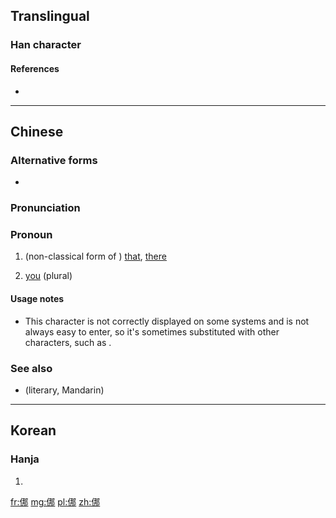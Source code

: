 ==Translingual==

===Han character===
{{Han char|rn=9|rad=人|as=07|sn=9|four=|canj=人尸手中 (OSQL)|ids=⿰[[亻]][[那]]}}

====References====
* {{Han ref|kx=0103.290|hdz=10154.070|uh=345A|ud=13402}}

----

==Chinese==
{{zh-forms}}

===Alternative forms===
* {{zh-l|亻那}}

===Pronunciation===
{{zh-pron
|m=nuó
|c=naa4,no4
|w=3na
|cat=pron
}}

===Pronoun===
{{zh-pronoun}}

# (non-classical form of {{zh-l|那}}) [[that]], [[there]]<!--from Unihan DB -->
# {{context|Wu|lang=zh|sort=3na}} [[you]] (plural)
#: {{zh-usex|立 辣 窗口頭 額 搿個 人 是 㑚 經理，對 𠲎？|The man standing near the window is your manager, right?|SH}}

====Usage notes====
* This character is not correctly displayed on some systems and is not always easy to enter, so it's sometimes substituted with other characters, such as {{zh-l|亻那}}.

===See also===
* (literary, Mandarin) {{zh-l|你們/你们}}

----

==Korean==

===Hanja===
{{ko-hanja|hangeul=나|rv=na|mr=na|y=na|eumhun=어찌|ehrv=eojji|ehmr=ŏtchi|ehy=ecci}}

# {{defn|lang=ko|sort=人07}}

[[fr:㑚]]
[[mg:㑚]]
[[pl:㑚]]
[[zh:㑚]]